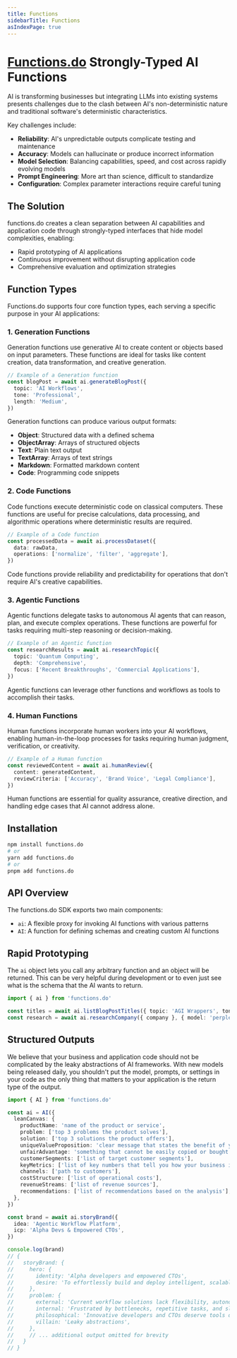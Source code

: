 ```yaml
---
title: Functions
sidebarTitle: Functions
asIndexPage: true
---
```


# [Functions.do](https://functions.do) Strongly-Typed AI Functions

AI is transforming businesses but integrating LLMs into existing systems presents challenges due to the clash between AI's non-deterministic nature and traditional software's deterministic characteristics.

Key challenges include:

- **Reliability**: AI's unpredictable outputs complicate testing and maintenance
- **Accuracy**: Models can hallucinate or produce incorrect information
- **Model Selection**: Balancing capabilities, speed, and cost across rapidly evolving models
- **Prompt Engineering**: More art than science, difficult to standardize
- **Configuration**: Complex parameter interactions require careful tuning

## The Solution

functions.do creates a clean separation between AI capabilities and application code through strongly-typed interfaces that hide model complexities, enabling:

- Rapid prototyping of AI applications
- Continuous improvement without disrupting application code
- Comprehensive evaluation and optimization strategies

## Function Types

Functions.do supports four core function types, each serving a specific purpose in your AI applications:

### 1. Generation Functions

Generation functions use generative AI to create content or objects based on input parameters. These functions are ideal for tasks like content creation, data transformation, and creative generation.

```typescript
// Example of a Generation function
const blogPost = await ai.generateBlogPost({
  topic: 'AI Workflows',
  tone: 'Professional',
  length: 'Medium',
})
```

Generation functions can produce various output formats:

- **Object**: Structured data with a defined schema
- **ObjectArray**: Arrays of structured objects
- **Text**: Plain text output
- **TextArray**: Arrays of text strings
- **Markdown**: Formatted markdown content
- **Code**: Programming code snippets

### 2. Code Functions

Code functions execute deterministic code on classical computers. These functions are useful for precise calculations, data processing, and algorithmic operations where deterministic results are required.

```typescript
// Example of a Code function
const processedData = await ai.processDataset({
  data: rawData,
  operations: ['normalize', 'filter', 'aggregate'],
})
```

Code functions provide reliability and predictability for operations that don't require AI's creative capabilities.

### 3. Agentic Functions

Agentic functions delegate tasks to autonomous AI agents that can reason, plan, and execute complex operations. These functions are powerful for tasks requiring multi-step reasoning or decision-making.

```typescript
// Example of an Agentic function
const researchResults = await ai.researchTopic({
  topic: 'Quantum Computing',
  depth: 'Comprehensive',
  focus: ['Recent Breakthroughs', 'Commercial Applications'],
})
```

Agentic functions can leverage other functions and workflows as tools to accomplish their tasks.

### 4. Human Functions

Human functions incorporate human workers into your AI workflows, enabling human-in-the-loop processes for tasks requiring human judgment, verification, or creativity.

```typescript
// Example of a Human function
const reviewedContent = await ai.humanReview({
  content: generatedContent,
  reviewCriteria: ['Accuracy', 'Brand Voice', 'Legal Compliance'],
})
```

Human functions are essential for quality assurance, creative direction, and handling edge cases that AI cannot address alone.

## Installation

```bash
npm install functions.do
# or
yarn add functions.do
# or
pnpm add functions.do
```

## API Overview

The functions.do SDK exports two main components:

- `ai`: A flexible proxy for invoking AI functions with various patterns
- `AI`: A function for defining schemas and creating custom AI functions

## Rapid Prototyping

The `ai` object lets you call any arbitrary function and an object will be returned. This can be very helpful during development or to even just see what is the schema that the AI wants to return.

```typescript
import { ai } from 'functions.do'

const titles = await ai.listBlogPostTitles({ topic: 'AGI Wrappers', tone: 'Clickbait Meme' })
const research = await ai.researchCompany({ company }, { model: 'perplexity/sonar-deep-research' }) // specify a particular model
```

## Structured Outputs

We believe that your business and application code should not be complicated by the leaky abstractions of AI frameworks. With new models being released daily, you shouldn't put the model, prompts, or settings in your code as the only thing that matters to your application is the return type of the output.

```typescript
import { AI } from 'functions.do'

const ai = AI({
  leanCanvas: {
    productName: 'name of the product or service',
    problem: ['top 3 problems the product solves'],
    solution: ['top 3 solutions the product offers'],
    uniqueValueProposition: 'clear message that states the benefit of your product',
    unfairAdvantage: 'something that cannot be easily copied or bought',
    customerSegments: ['list of target customer segments'],
    keyMetrics: ['list of key numbers that tell you how your business is doing'],
    channels: ['path to customers'],
    costStructure: ['list of operational costs'],
    revenueStreams: ['list of revenue sources'],
    recommendations: ['list of recommendations based on the analysis'],
  },
})

const brand = await ai.storyBrand({
  idea: 'Agentic Workflow Platform',
  icp: 'Alpha Devs & Empowered CTOs',
})

console.log(brand)
// {
//   storyBrand: {
//     hero: {
//       identity: 'Alpha developers and empowered CTOs',
//       desire: 'To effortlessly build and deploy intelligent, scalable, agent-driven workflows'
//     },
//     problem: {
//       external: 'Current workflow solutions lack flexibility, autonomy, and speed.',
//       internal: 'Frustrated by bottlenecks, repetitive tasks, and slow development cycles.',
//       philosophical: 'Innovative developers and CTOs deserve tools designed to empower, not constrain.',
//       villain: 'Leaky abstractions',
//     },
//     // ... additional output omitted for brevity
//   }
// }
```
